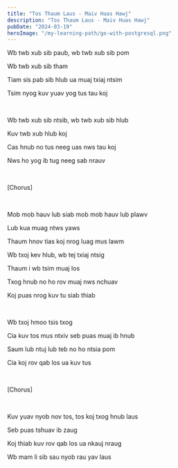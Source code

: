 ```yaml
---
title: "Tos Thaum Laus - Maiv Huas Hawj"
description: "Tos Thaum Laus - Maiv Huas Hawj"
pubDate: "2024-03-19"
heroImage: "/my-learning-path/go-with-postgresql.png"
---
```


Wb twb xub sib paub, wb twb xub sib pom

Wb twb xub sib tham

Tiam sis pab sib hlub ua muaj txiaj ntsim

Tsim nyog kuv yuav yog tus tau koj

<br />

Wb twb xub sib ntsib, wb twb xub sib hlub

Kuv twb xub hlub koj

Cas hnub no tus neeg uas nws tau koj

Nws ho yog ib tug neeg sab nrauv

<br />

[Chorus]

<br />

Mob mob hauv lub siab mob mob hauv lub plawv

Lub kua muag ntws yaws

Thaum hnov tias koj nrog luag mus lawm

Wb txoj kev hlub, wb tej txiaj ntsig

Thaum i wb tsim muaj los

Txog hnub no ho rov muaj nws nchuav

Koj puas nrog kuv tu siab thiab

<br />

Wb txoj hmoo tsis txog

Cia kuv tos mus ntxiv seb puas muaj ib hnub

Saum lub ntuj lub teb no ho ntsia pom

Cia koj rov qab los ua kuv tus

<br />

[Chorus]

<br />

Kuv yuav nyob nov tos, tos koj txog hnub laus

Seb puas tshuav ib zaug

Koj thiab kuv rov qab los ua nkauj nraug

Wb mam li sib sau nyob rau yav laus
